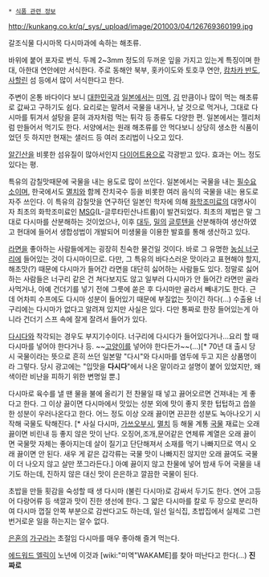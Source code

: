  * [[식품 관련 정보]]

http://kunkang.co.kr/q/_sys/_upload/image/201003/04/126769360199.jpg

갈조식물 다시마목 다시마과에 속하는 해초류.

바위에 붙어 포자로 번식. 두께 2~3mm 정도의 두꺼운 잎을 가지고 있는게 특징이며 한대, 아한대 연안에만 서식한다. 주로 동해안 북부, 홋카이도와 토호쿠 연안, [[캄차카 반도]], [[사할린]] 섬 등에서 많이 서식한다고 한다.

주변이 온통 바다이다 보니 [[대한민국]]과 [[일본]]에서는 [[미역]], [[김(음식)|김]] 만큼이나 많이 먹는 해초류로 값싸고 구하기도 쉽다. 요리로는 말려서 국물을 내거나, 날 것으로 먹거나, 그대로 다시마를 튀겨서 설탕을 묻혀 과자처럼 먹는 튀각 등 종류도 다양한 편. 일본에서는 젤리처럼 만들어서 먹기도 한다. 서양에서는 원래 해초류를 안 먹다보니 상당히 생소한 식품이었던 듯 하지만 현재는 샐러드 등 여러 조리법이 나오고 있다.

[[알긴산]]을 비롯한 섬유질이 많아서인지 [[다이어트]]용으로 각광받고 있다. 효과는 어느 정도 있다는 평.

특유의 감칠맛때문에 국물을 내는 용도로 많이 쓰인다. 일본에서는 국물을 내는 [[필수요소]]이며, 한국에서도 [[멸치]]와 함께 잔치국수 등을 비롯한 여러 음식의 국물을 내는 용도로 자주 쓰인다. 이 특유의 감칠맛을 연구하던 일본인 학자에 의해 [[화학조미료]]의 대명사이자 최초의 화학조미료인 [[MSG]](L-글루타민산나트륨)이 발견되었다. 최초의 제법은 말 그대로 다시마를 산분해하는 것이었으나, 이후 [[대두]], [[밀]]의 [[글루텐]]을 산분해하여 생산하였고 현대에 들어서 생합성법이 개발되어 미생물을 이용한 발효를 통해 생산하고 있다.

[[라면]]을 좋아하는 사람들에게는 굉장히 친숙한 물건일 것이다. 바로 그 유명한 [[농심 너구리]]에 들어있는 것이 다시마이므로. 다만, 그 특유의 바다스러운 맛이라고 표현해야 할지, 해초맛(?) 때문에 다시마가 들어간 라면을 대단히 싫어하는 사람들도 있다. 정말로 싫어하는 사람들은 너구리 같은 건 쳐다보지도 않고 일부러 다시마가 안 들어간 라면만 골라 사먹거나, 아예 건더기를 넣기 전에 그릇에 쏟은 후 다시마만 골라서 빼내기도 한다. 근데 어차피 수프에도 다시마 성분이 들어있기 때문에 부질없는 짓이긴 하다(...) 수출용 너구리에는 다시마가 없다고 알려져 있지만 사실은 있다. 다만 통짜로 한장 들어있는게 아니라 건더기 스프 속에 잘게 잘려서 들어가 있다.

[[다시다]]와 착각되는 경우도 부지기수이다. 너구리에 다시다가 들어있다거나...요리 할 때 다시마를 넣어야 한다거나 등. ~~[[고양이]]를 넣어야 한다든가~~(...)[* 70년 대 출시 당시 국물이라는 뜻으로 흔히 쓰던 일본말 "다시"와 다시마를 염두에 두고 지은 상품명이라 그렇다. 당시 광고에는 "입맛을 '''다시다'''"에서 나온 말이라고 설명이 붙어 있었지만, 왜색이란 비난을 피하기 위한 변명일 뿐.]

다시마로 육수를 낼 땐 물을 불에 올리기 전 찬물일 때 넣고 끓어오르면 건져내는 게 좋다고 한다. 그 이상 끓이면 다시마에서 맛있는 성분 외에 맛이 좋지 못한 텁텁하고 씁쓸한 성분이 우러나온다고 한다. 어느 정도 이상 오래 끓이면 끈끈한 성분도 녹아나오기 시작해 국물도 탁해진다. [* 사실 다시마, [[가쓰오부시]], [[멸치]] 등 해물 계통 [[국물]] 재료는 오래 끓이면 비린내 등 좋지 않은 맛이 난다. 오징어,조개,문어같은 연체류 계열은 오래 끓이면 국물맛 자체는 좋아지는데 살이 질기고 단단해져서 소재를 먹기 나빠지므로 역시 오래 끓이면 안 된다. 새우 게 같은 갑각류는 국물 맛이 나빠지진 않지만 오래 끓여도 국물이 더 나오지 않고 살만 쪼그라든다.] 아예 끓이지 않고 찬물에 넣어 밤새 두어 국물을 내기도 하는데, 진하지 않은 대신 맛이 은은하고 깔끔한 국물이 된다. 

초밥을 만들 횟감을 숙성할 때 생 다시마 (불린 다시마)로 감싸서 두기도 한다. 연어 고등어 다랑어류 등 색깔과 맛이 진한 생선에 한다. 그 얇은 다시마를 칼로 두 장으로 분리하여 다시마 껍질 안쪽 부분으로 감싼다고도 하는데, 일선 일식집, 초밥집에서 실제로 그런 번거로운 일을 하는지는 알수 없다. 

[[은혼]]의 [[가구라]]는 초절임 다시마를 매우 좋아해 즐겨 먹는다.

[[에드워드 엘릭]]이 노년에 이것과 [wiki:"미역"WAKAME]를 찾아 떠난다고 한다(...) '''진짜로'''
